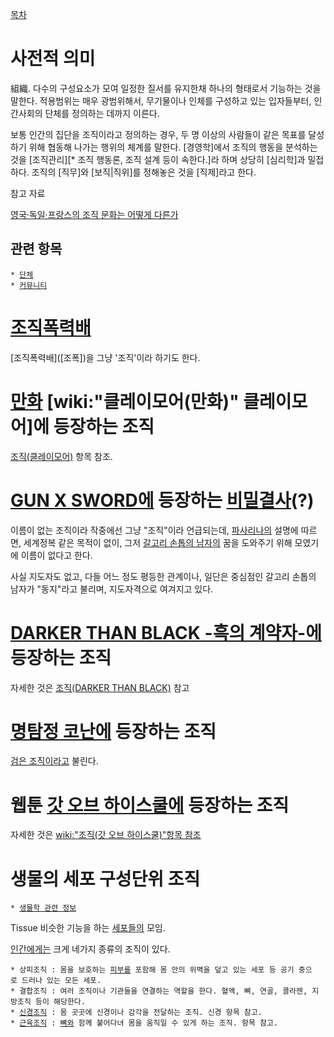 [[목차]]

= 사전적 의미 =
組織. 다수의 구성요소가 모여 일정한 질서를 유지한채 하나의 형태로서 기능하는 것을 말한다.
적용범위는 매우 광범위해서, 무기물이나 인체를 구성하고 있는 입자들부터, 인간사회의 단체를 정의하는 데까지 이른다.

보통 인간의 집단을 조직이라고 정의하는 경우, 두 명 이상의 사람들이 같은 목표를 달성하기 위해 협동해 나가는 행위의 체계를 말한다. [경영학]에서 조직의 행동을 분석하는 것을 [조직관리][* 조직 행동론, 조직 설계 등이 속한다.]라 하며 상당히 [심리학]과 밀접하다. 조직의 [직무]와 [보직|직위]를 정해놓은 것을 [직제]라고 한다.

참고 자료

[http://blog.naver.com/hanamander?Redirect=Log&logNo=110153245796 영국·독일·프랑스의 조직 문화는 어떻게 다른가]

== 관련 항목 ==
 * [[단체]]
 * [[커뮤니티]]

= [[조직폭력배]] =
[조직폭력배]([조폭])을 그냥 '조직'이라 하기도 한다.

= [[만화]] [wiki:"클레이모어(만화)" 클레이모어]에 등장하는 조직 =
[[조직(클레이모어)]] 항목 참조.

= [[GUN X SWORD]]에 등장하는 [[비밀결사]](?) =
이름이 없는 조직이라 작중에선 그냥 "조직"이라 언급되는데, [[파사리나]]의 설명에 따르면, 세계정복 같은 목적이 없이, 그저 [[갈고리 손톱의 남자]]의 꿈을 도와주기 위해 모였기에 이름이 없다고 한다.

사실 지도자도 없고, 다들 어느 정도 평등한 관계이나, 일단은 중심점인 갈고리 손톱의 남자가 "동지"라고 불리며, 지도자격으로 여겨지고 있다.

= [[DARKER THAN BLACK -흑의 계약자-]]에 등장하는 조직 =

자세한 것은 [[조직(DARKER THAN BLACK)]] 참고

= [[명탐정 코난]]에 등장하는 조직 =
[[검은 조직]]이라고 불린다.

= 웹툰 [[갓 오브 하이스쿨]]에 등장하는 조직 =
자세한 것은 [[wiki:"조직(갓 오브 하이스쿨)"항목 참조]]

= 생물의 세포 구성단위 조직 =
 * [[생물학 관련 정보]]
Tissue
비슷한 기능을 하는 [[세포]]들의 모임. 

[[인간]]에게는 크게 네가지 종류의 조직이 있다. 
 * 상피조직 : 몸을 보호하는 [[피부]]를 포함해 몸 안의 위벽을 덮고 있는 세포 등 공기 중으로 드러나 있는 모든 세포. 
 * 결합조직 : 여러 조직이나 기관들을 연결하는 역할을 한다. 혈액, 뼈, 연골, 콜라젠, 지방조직 등이 해당한다.
 * [[신경]]조직 : 몸 곳곳에 신경이나 감각을 전달하는 조직. 신경 항목 참고.
 * [[근육]]조직 : [[뼈]]와 함께 붙어다녀 몸을 움직일 수 있게 하는 조직. 항목 참고.
